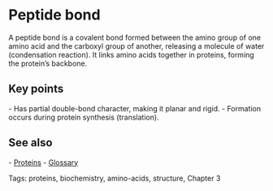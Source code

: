 = Peptide bond =

A peptide bond is a covalent bond formed between the amino group of one amino acid and the carboxyl group of another, releasing a molecule of water (condensation reaction).
It links amino acids together in proteins, forming the protein’s backbone.

== Key points ==
- Has partial double-bond character, making it planar and rigid.
- Formation occurs during protein synthesis (translation).

== See also ==
- [[proteins|Proteins]]
- [[../glossary|Glossary]]

Tags: proteins, biochemistry, amino-acids, structure, Chapter 3
